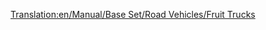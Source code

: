 [[Translation:en/Manual/Base Set/Road Vehicles/Fruit Trucks]]
{{hu/Manual/Base Set/Road Vehicles/Navbox Közúti járművek}}
{{hu/Manual/Base Set/Road Vehicles/Közúti járművek|name     = Balogh gyümölcsszállító
  |img      = en/Manual/Base Set/Road Vehicles/Balogh Fruit Truck.png
  |price    = £4,838 ($9,676)  
  |speed    = 30 mph (48 km/h)
  |annual   = £421 ($842)
  |designed = 1935
  |life     = 15
  |capacity = 18 tonna [[hu/Manual/Base Set/Cargos/Gyümölcs|gyümölcs]]
}}
{{hu/Manual/Base Set/Road Vehicles/Közúti járművek|name     = Uhl gyümölcsszállító
  |img      = en/Manual/Base Set/Road Vehicles/Uhl Fruit Truck.png
  |price    = £6,068 ($12,136) 
  |speed    = 55 mph (88 km/h)
  |annual   = £787 ($1,574)
  |designed = 1978
  |life     = 15
  |capacity = 20 tonna [[hu/Manual/Base Set/Cargos/Gyümölcs|gyümölcs]]
}}
{{hu/Manual/Base Set/Road Vehicles/Közúti járművek|name     = Kelling gyümölcsszállító
  |img      = en/Manual/Base Set/Road Vehicles/Kelling Fruit Truck.png
  |price    = £6,478 ($12,956) 
  |speed    = 70 mph (112 km/h)
  |annual   = £1,125 ($2,250)
  |designed = 2012
  |life     = 15
  |capacity = 23 tonna [[hu/Manual/Base Set/Cargos/Gyümölcs|gyümölcs]]
}}